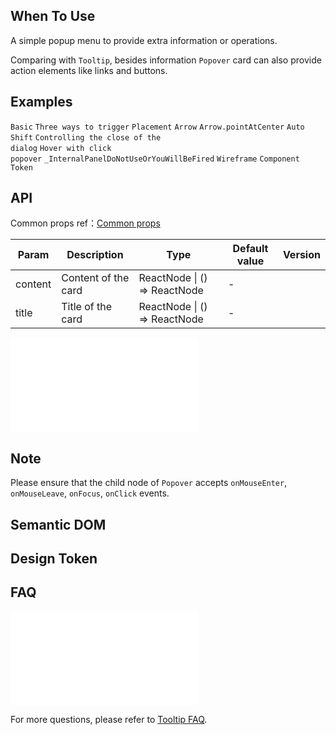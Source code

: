 

<Meta of={PopoverStories} />

        
## When To Use

A simple popup menu to provide extra information or operations.

Comparing with `Tooltip`, besides information `Popover` card can also provide action elements like links and buttons.

## Examples

<code src="./demo/basic.tsx">Basic</code>
<code src="./demo/triggerType.tsx">Three ways to trigger</code>
<code src="./demo/placement.tsx">Placement</code>
<code src="./demo/arrow.tsx">Arrow</code>
<code src="./demo/arrow-point-at-center.tsx" debug>Arrow.pointAtCenter</code>
<code src="./demo/shift.tsx" iframe="300">Auto Shift</code>
<code src="./demo/control.tsx">Controlling the close of the dialog</code>
<code src="./demo/hover-with-click.tsx">Hover with click popover</code>
<code src="./demo/render-panel.tsx" debug>_InternalPanelDoNotUseOrYouWillBeFired</code>
<code src="./demo/wireframe.tsx" debug>Wireframe</code>
<code src="./demo/component-token.tsx" debug>Component Token</code>

## API

Common props ref：[Common props](/docs/react/common-props)

| Param   | Description         | Type                         | Default value | Version |
| ------- | ------------------- | ---------------------------- | ------------- | ------- |
| content | Content of the card | ReactNode \| () => ReactNode | -             |         |
| title   | Title of the card   | ReactNode \| () => ReactNode | -             |         |


<embed src="../tooltip/shared/sharedProps.en-US.md"></embed>

## Note

Please ensure that the child node of `Popover` accepts `onMouseEnter`, `onMouseLeave`, `onFocus`, `onClick` events.

## Semantic DOM

<code src="./demo/_semantic.tsx" simplify="true"></code>

## Design Token

<ComponentTokenTable component="Popover"></ComponentTokenTable>

## FAQ

<embed src="../tooltip/shared/sharedFAQ.en-US.md"></embed>

For more questions, please refer to [Tooltip FAQ](/components/tooltip#faq).

